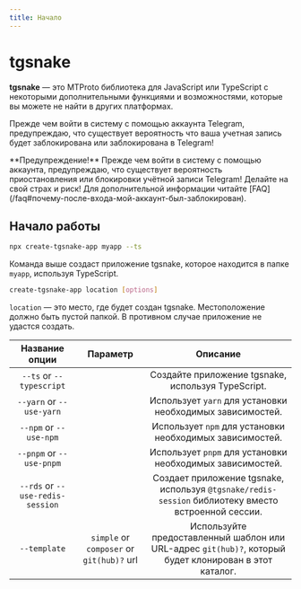 ```yaml
---
title: Начало
---
```



# tgsnake

**tgsnake** — это MTProto библиотека для JavaScript или TypeScript с некоторыми дополнительными функциями и возможностями, которые вы можете не найти в других платформах.

Прежде чем войти в систему с помощью аккаунта Telegram, предупреждаю, что существует вероятность что ваша учетная запись будет заблокирована или заблокирована в Telegram!

<Callout>
  **Предупреждение!** Прежде чем войти в систему с помощью аккаунта, предупреждаю, что существует вероятность приостановления или блокировки учётной записи Telegram! Делайте на свой страх и риск! Для дополнительной информации читайте
  [FAQ](/faq#почему-после-входа-мой-аккаунт-был-заблокирован).
</Callout>

## Начало работы

```bash
npx create-tgsnake-app myapp --ts
```

Команда выше создаст приложение tgsnake, которое находится в папке `myapp`, используя TypeScript.

```bash
create-tgsnake-app location [options]
```

`location` — это место, где будет создан tgsnake. Местоположение должно быть пустой папкой. В противном случае приложение не удастся создать.

| Название опции | Параметр | Описание |
| :-: | :-: | :-: |
| `--ts` or `--typescript` |  | Создайте приложение tgsnake, используя TypeScript. |
| `--yarn` or `--use-yarn` |  | Использует `yarn` для установки необходимых зависимостей. |
| `--npm` or `--use-npm` |  | Использует `npm` для установки необходимых зависимостей. |
| `--pnpm` or `--use-pnpm` |  | Использует `pnpm` для установки необходимых зависимостей. |
| `--rds` or `--use-redis-session` |  | Создает приложение tgsnake, используя `@tgsnake/redis-session` библиотеку вместо встроенной сессии. |
| `--template` | `simple` or `composer` or `git(hub)?` url | Используйте предоставленный шаблон или URL-адрес `git(hub)?`, который будет клонирован в этот каталог. |
